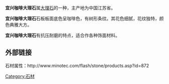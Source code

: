 {{multiple issues|
{{expand|time=2015-04-24T11:42:13+00:00}}
{{inappropriate tone|time=2015-04-24T11:42:13+00:00}}
{{unreferenced|time=2015-04-24T11:42:13+00:00}}
}}
'''宜兴咖啡大理石'''属[[大理石|大理石]]的一种，主产地为中国江苏省。

'''宜兴咖啡大理石'''石板板面底色呈咖啡色，有树形条纹。其花色细腻，花纹独特，颜色典雅大方。

'''宜兴咖啡大理石'''有抗压耐磨的特点，适合作各种饰面材料。

[[Category:石材|Category:石材]]

==外部链接==
石材属性：http://www.minotec.com/flash/stone/products.asp?id=872{{Wayback|url=http://www.minotec.com/flash/stone/products.asp?id=872 |date=20100714190326 }}